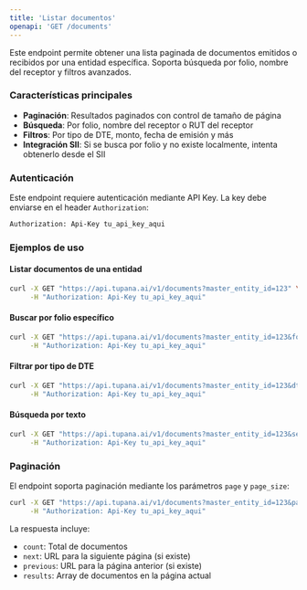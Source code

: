 ```yaml
---
title: 'Listar documentos'
openapi: 'GET /documents'
---
```


Este endpoint permite obtener una lista paginada de documentos emitidos o recibidos por una entidad específica. Soporta búsqueda por folio, nombre del receptor y filtros avanzados.

### Características principales

- **Paginación**: Resultados paginados con control de tamaño de página
- **Búsqueda**: Por folio, nombre del receptor o RUT del receptor
- **Filtros**: Por tipo de DTE, monto, fecha de emisión y más
- **Integración SII**: Si se busca por folio y no existe localmente, intenta obtenerlo desde el SII

### Autenticación

Este endpoint requiere autenticación mediante API Key. La key debe enviarse en el header `Authorization`:

```bash
Authorization: Api-Key tu_api_key_aqui
```

### Ejemplos de uso

#### Listar documentos de una entidad
```bash
curl -X GET "https://api.tupana.ai/v1/documents?master_entity_id=123" \
     -H "Authorization: Api-Key tu_api_key_aqui"
```

#### Buscar por folio específico
```bash
curl -X GET "https://api.tupana.ai/v1/documents?master_entity_id=123&folio=12345" \
     -H "Authorization: Api-Key tu_api_key_aqui"
```

#### Filtrar por tipo de DTE
```bash
curl -X GET "https://api.tupana.ai/v1/documents?master_entity_id=123&dte_type__code__in=33,34" \
     -H "Authorization: Api-Key tu_api_key_aqui"
```

#### Búsqueda por texto
```bash
curl -X GET "https://api.tupana.ai/v1/documents?master_entity_id=123&search=Empresa%20ABC" \
     -H "Authorization: Api-Key tu_api_key_aqui"
```

### Paginación

El endpoint soporta paginación mediante los parámetros `page` y `page_size`:

```bash
curl -X GET "https://api.tupana.ai/v1/documents?master_entity_id=123&page=2&page_size=20" \
     -H "Authorization: Api-Key tu_api_key_aqui"
```

La respuesta incluye:
- `count`: Total de documentos
- `next`: URL para la siguiente página (si existe)
- `previous`: URL para la página anterior (si existe)
- `results`: Array de documentos en la página actual 
